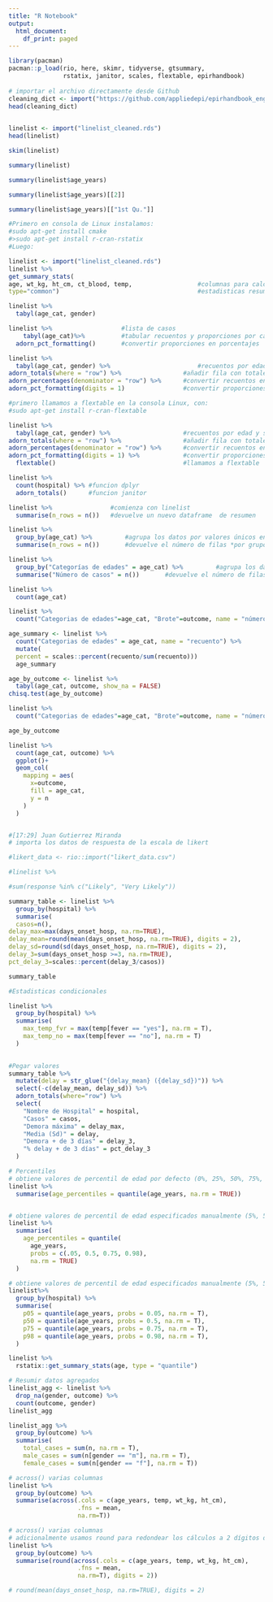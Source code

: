 ```yaml
---
title: "R Notebook"
output:
  html_document:
    df_print: paged
---
```


```r
library(pacman)
pacman::p_load(rio, here, skimr, tidyverse, gtsummary,
               rstatix, janitor, scales, flextable, epirhandbook)
 
# importar el archivo directamente desde Github
cleaning_dict <- import("https://github.com/appliedepi/epirhandbook_eng/raw/master/data/case_linelists/cleaning_dict.csv")
head(cleaning_dict)
 
```
 
```r
linelist <- import("linelist_cleaned.rds")
head(linelist)
```

```r
skim(linelist)
```

```r

summary(linelist)
```
```r

summary(linelist$age_years)
```

```r
summary(linelist$age_years)[[2]]

```

```r
summary(linelist$age_years)[["1st Qu."]]

```

```r

#Primero en consola de Linux instalamos:
#sudo apt-get install cmake
#>sudo apt-get install r-cran-rstatix
#Luego:

linelist <- import("linelist_cleaned.rds")
linelist %>%
get_summary_stats(
age, wt_kg, ht_cm, ct_blood, temp,                  #columnas para calcular
type="common")                                      #estadisticas resumidas

```

```r

linelist %>% 
  tabyl(age_cat, gender)
```

```r

linelist %>%                   #lista de casos
    tabyl(age_cat)%>%          #tabular recuentos y proporciones por categoría de edad
  adorn_pct_formatting()       #convertir proporciones en porcentajes
```

```r

linelist %>%                    
  tabyl(age_cat, gender) %>%                        #recuentos por edad y sexo
adorn_totals(where = "row") %>%                 #añadir fila con totales
adorn_percentages(denominator = "row") %>%      #convertir recuentos en proporciones
adorn_pct_formatting(digits = 1)                #convertir proporciones en porcentajes

```

```r
#primero llamamos a flextable en la consola Linux, con:
#sudo apt-get install r-cran-flextable

linelist %>%                    
  tabyl(age_cat, gender) %>%                    #recuentos por edad y sexo
adorn_totals(where = "row") %>%                 #añadir fila con totales
adorn_percentages(denominator = "row") %>%      #convertir recuentos en proporciones
adorn_pct_formatting(digits = 1) %>%            #convertir proporciones en porcentajes
  flextable()                                   #llamamos a flextable

```

```r

linelist %>%
  count(hospital) %>% #funcion dplyr
  adorn_totals()      #funcion janitor

```

```r

linelist %>%                #comienza con linelist
  summarise(n_rows = n())   #devuelve un nuevo dataframe  de resumen 
```

```r

linelist %>%
  group_by(age_cat) %>%         #agrupa los datos por valores únicos en la columna age_cat
  summarise(n_rows = n())       #devuelve el número de filas *por grupo


```

```r

linelist %>%
  group_by("Categorías de edades" = age_cat) %>%         #agrupa los datos por valores únicos en la columna age_cat
  summarise("Número de casos" = n())       #devuelve el número de filas *por grupo
```

```r

linelist %>%
  count(age_cat)


```

```r

linelist %>%
  count("Categorias de edades"=age_cat, "Brote"=outcome, name = "número")

```

```r
age_summary <- linelist %>%
  count("Categorias de edades" = age_cat, name = "recuento") %>%
  mutate(
  percent = scales::percent(recuento/sum(recuento)))
  age_summary

```

```r


age_by_outcome <- linelist %>%
  tabyl(age_cat, outcome, show_na = FALSE)
chisq.test(age_by_outcome)

```

```r

linelist %>%
  count("Categorias de edades"=age_cat, "Brote"=outcome, name = "número")

```

```r

age_by_outcome

```

```r
linelist %>%
  count(age_cat, outcome) %>%
  ggplot()+
  geom_col(
    mapping = aes(
      x=outcome,
      fill = age_cat,
      y = n
    )
  )



```

```r
#[17:29] Juan Gutierrez Miranda
# importa los datos de respuesta de la escala de likert

#likert_data <- rio::import("likert_data.csv")

#linelist %>% 

#sum(response %in% c("Likely", "Very Likely"))

```

```r

summary_table <- linelist %>%
  group_by(hospital) %>%
  summarise(
  casos=n(),
delay_max=max(days_onset_hosp, na.rm=TRUE),
delay_mean=round(mean(days_onset_hosp, na.rm=TRUE), digits = 2),
delay_sd=round(sd(days_onset_hosp, na.rm=TRUE), digits = 2),
delay_3=sum(days_onset_hosp >=3, na.rm=TRUE),
pct_delay_3=scales::percent(delay_3/casos))

summary_table

```

```r

#Estadisticas condicionales

linelist %>%
  group_by(hospital) %>%
  summarise(
    max_temp_fvr = max(temp[fever == "yes"], na.rm = T),
    max_temp_no = max(temp[fever == "no"], na.rm = T)
  )
  

```

```r

#Pegar valores
summary_table %>%
  mutate(delay = str_glue("{delay_mean} ({delay_sd})")) %>%
  select(-c(delay_mean, delay_sd)) %>%
  adorn_totals(where="row") %>%
  select(
    "Nombre de Hospital" = hospital,
    "Casos" = casos,
    "Demora máxima" = delay_max,
    "Media (Sd)" = delay,
    "Demora + de 3 días" = delay_3,
    "% delay + de 3 días" = pct_delay_3
  )

```

```r
# Percentiles
# obtiene valores de percentil de edad por defecto (0%, 25%, 50%, 75%, 100%)
linelist %>%
  summarise(age_percentiles = quantile(age_years, na.rm = TRUE))



```

```r

# obtiene valores de percentil de edad especificados manualmente (5%, 50%, 75%, 98%)
linelist %>%
  summarise(
    age_percentiles = quantile(
      age_years,
      probs = c(.05, 0.5, 0.75, 0.98),
      na.rm = TRUE)
  )

```

```r

# obtiene valores de percentil de edad especificados manualmente (5%, 50%, 75% 98%)
linelist%>%
  group_by(hospital) %>%
  summarise(
    p05 = quantile(age_years, probs = 0.05, na.rm = T),
    p50 = quantile(age_years, probs = 0.5, na.rm = T),
    p75 = quantile(age_years, probs = 0.75, na.rm = T),
    p98 = quantile(age_years, probs = 0.98, na.rm = T),
  )

```

```r

linelist %>%
  rstatix::get_summary_stats(age, type = "quantile")

```

```r

# Resumir datos agregados
linelist_agg <- linelist %>%
  drop_na(gender, outcome) %>%
  count(outcome, gender)
linelist_agg

```

```r

linelist_agg %>%
  group_by(outcome) %>%
  summarise(
    total_cases = sum(n, na.rm = T),
    male_cases = sum(n[gender == "m"], na.rm = T),
    female_cases = sum(n[gender == "f"], na.rm = T))

```

```r

# across() varias columnas
linelist %>%
  group_by(outcome) %>%
  summarise(across(.cols = c(age_years, temp, wt_kg, ht_cm),
                   .fns = mean,
                   na.rm=T))

```

```r

# across() varias columnas
# adicionalmente usamos round para redondear los cálculos a 2 dígitos decimales
linelist %>%
  group_by(outcome) %>%
  summarise(round(across(.cols = c(age_years, temp, wt_kg, ht_cm),
                   .fns = mean,
                   na.rm=T), digits = 2))

# round(mean(days_onset_hosp, na.rm=TRUE), digits = 2)
```

```r

```

```r

```

```r

```

```r

```

```r

```